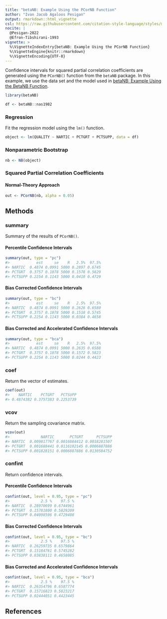 ```yaml
---
title: "betaNB: Example Using the PCorNB Function"
author: "Ivan Jacob Agaloos Pesigan"
output: rmarkdown::html_vignette
csl: https://raw.githubusercontent.com/citation-style-language/styles/master/apa.csl
nocite: |
  @Pesigan-2022
  @Efron-Tibshirani-1993
vignette: >
  %\VignetteIndexEntry{betaNB: Example Using the PCorNB Function}
  %\VignetteEngine{knitr::rmarkdown}
  %\VignetteEncoding{UTF-8}
---
```




Confidence intervals for
squared partial correlation coefficients
are generated using
the `PCorNB()` function from the `betaNB` package.
In this example,
we use the data set and the model used in
[betaNB: Example Using the BetaNB Function](example-beta-nb.html).


``` r
library(betaNB)
```




``` r
df <- betaNB::nas1982
```

### Regression

Fit the regression model using the `lm()` function.


``` r
object <- lm(QUALITY ~ NARTIC + PCTGRT + PCTSUPP, data = df)
```

### Nonparametric Bootstrap


``` r
nb <- NB(object)
```

### Squared Partial Correlation Coefficients

#### Normal-Theory Approach


``` r
out <- PCorNB(nb, alpha = 0.05)
```

## Methods

### summary

Summary of the results of `PCorNB()`.

#### Percentile Confidence Intervals


``` r
summary(out, type = "pc")
#>            est     se    R   2.5%  97.5%
#> NARTIC  0.4874 0.0991 5000 0.2897 0.6745
#> PCTGRT  0.3757 0.1078 5000 0.1578 0.5829
#> PCTSUPP 0.2254 0.1143 5000 0.0410 0.4729
```

#### Bias Corrected Confidence Intervals


``` r
summary(out, type = "bc")
#>            est     se    R   2.5%  97.5%
#> NARTIC  0.4874 0.0991 5000 0.2626 0.6580
#> PCTGRT  0.3757 0.1078 5000 0.1518 0.5745
#> PCTSUPP 0.2254 0.1143 5000 0.0384 0.4658
```

#### Bias Corrected and Accelerated Confidence Intervals


``` r
summary(out, type = "bca")
#>            est     se    R   2.5%  97.5%
#> NARTIC  0.4874 0.0991 5000 0.2635 0.6588
#> PCTGRT  0.3757 0.1078 5000 0.1572 0.5823
#> PCTSUPP 0.2254 0.1143 5000 0.0244 0.4423
```

### coef

Return the vector of estimates.


``` r
coef(out)
#>    NARTIC    PCTGRT   PCTSUPP 
#> 0.4874382 0.3757383 0.2253739
```

### vcov

Return the sampling covariance matrix.


``` r
vcov(out)
#>              NARTIC       PCTGRT      PCTSUPP
#> NARTIC  0.009817767 0.0016884412 0.0018281507
#> PCTGRT  0.001688441 0.0116102145 0.0006887886
#> PCTSUPP 0.001828151 0.0006887886 0.0130584752
```

### confint

Return confidence intervals.

#### Percentile Confidence Intervals


``` r
confint(out, level = 0.95, type = "pc")
#>              2.5 %    97.5 %
#> NARTIC  0.28970699 0.6744961
#> PCTGRT  0.15781800 0.5829209
#> PCTSUPP 0.04098596 0.4729408
```

#### Bias Corrected Confidence Intervals


``` r
confint(out, level = 0.95, type = "bc")
#>              2.5 %    97.5 %
#> NARTIC  0.26259735 0.6579864
#> PCTGRT  0.15184761 0.5745282
#> PCTSUPP 0.03838111 0.4658085
```

#### Bias Corrected and Accelerated Confidence Intervals


``` r
confint(out, level = 0.95, type = "bca")
#>              2.5 %    97.5 %
#> NARTIC  0.26354796 0.6587774
#> PCTGRT  0.15716823 0.5823217
#> PCTSUPP 0.02444051 0.4423445
```

## References

